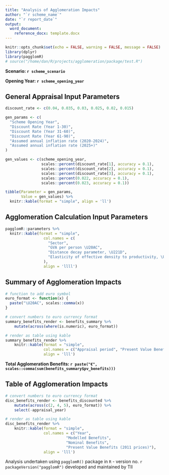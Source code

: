 ```yaml
---
title: "Analysis of Agglomeration Impacts"
author: "`r scheme_name`"
date: "`r report_date`"
output:
  word_document:
    reference_docx: template.docx
---
```


```r
knitr::opts_chunk$set(echo = FALSE, warning = FALSE, message = FALSE)
library(dplyr)
library(pagglomR)
# source("/home/dan/R/projects/agglomeration/package/test.R")
```

**Scenario: `r scheme_scenario`**

\newline

**Opening Year: `r scheme_opening_year`**

## General Appraisal Input Parameters

```r
discount_rate <- c(0.04, 0.035, 0.03, 0.025, 0.02, 0.015)

gen_params <- c(
  "Scheme Opening Year", 
  "Discount Rate (Year 1-30)",
  "Discount Rate (Year 31-60)",
  "Discount Rate (Year 61-90)",
  "Assumed annual inflation rate (2020-2024)",
  "Assumed annual inflation rate (2025+)"
)

gen_values <- c(scheme_opening_year,
                scales::percent(discount_rate[1], accuracy = 0.1),
                scales::percent(discount_rate[2], accuracy = 0.1),
                scales::percent(discount_rate[3], accuracy = 0.1),
                scales::percent(0.022, accuracy = 0.1),
                scales::percent(0.023, accuracy = 0.1))

tibble(Parameter = gen_params,
       Value = gen_values) %>% 
  knitr::kable(format = "simple", align = 'll') 
```

## Agglomeration Calculation Input Parameters

```r
pagglomR::parameters %>% 
  knitr::kable(format = "simple",
                 col.names = c(
                   "Sector",
                   "GVA per person \U20AC",
                   "Distance decay parameter, \U221D",
                   "Elasticity of effective density to productivity, \U03C1"
                 ),
                 align = 'llll') 
```

## Summary of Agglomeration Impacts

\newline

```r
# function to add euro symbol
euro_format <- function(x) {
  paste("\U20AC", scales::comma(x))
}

# convert numbers to euro currency format
summary_benefits_render <- benefits_summary %>% 
    mutate(across(where(is.numeric), euro_format))

# render as table using kable
summary_benefits_render %>% 
    knitr::kable(format = "simple",
                 col.names = c("Appraisal period", "Present Value Benefits"),
                 align = 'lll') 
```

\newline

**Total Agglomeration Benefits: `r paste("€", scales::comma(sum(benefits_summary$pv_benefits)))`**

\newline

## Table of Agglomeration Impacts

\newline

```r
# convert numbers to euro currency format
disc_benefits_render <- benefits_discounted %>% 
    mutate(across(c(2, 4, 5), euro_format)) %>% 
    select(-appraisal_year)

# render as table using kable
disc_benefits_render %>% 
    knitr::kable(format = "simple", 
                 col.names = c("Year", 
                           "Modelled Benefits", 
                           "Nominal Benefits", 
                           "Present Value Benefits (2011 prices)"),
                 align = 'lll') 
```

Analysis undertaken using `pagglomR()` package in `R` - version no. 
`r packageVersion("pagglomR")` developed and maintained by TII
